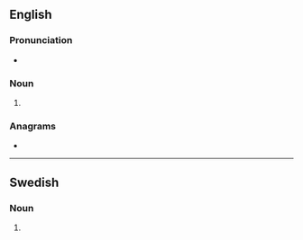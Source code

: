 ==English==

===Pronunciation===
* {{IPA|/dɪlz/|lang=en}}

===Noun===
{{head|en|noun plural form}}

# {{plural of|dill|lang=en}}

===Anagrams===
* {{anagrams|en|S.D. Ill.}}

----

==Swedish==

===Noun===
{{head|sv|noun form}}

# {{sv-noun-form-indef-gen|dill}}